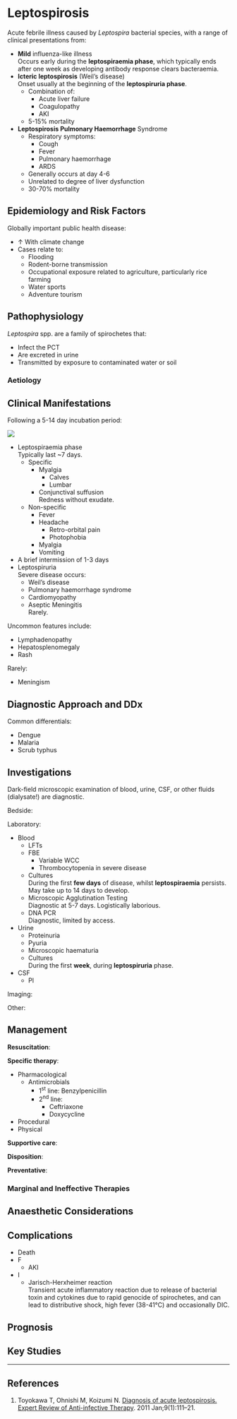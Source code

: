 # Leptospirosis

Acute febrile illness caused by *Leptospira* bacterial species, with a range of clinical presentations from:

* **Mild** influenza-like illness\
Occurs early during the **leptospiraemia phase**, which typically ends after one week as developing antibody response clears bacteraemia.
* **Icteric leptospirosis** (Weil's disease)\
Onset usually at the beginning of the **leptospiruria phase**.
	* Combination of:
		* Acute liver failure
		* Coagulopathy
		* AKI
	* 5-15% mortality
* **Leptospirosis Pulmonary Haemorrhage** Syndrome
	* Respiratory symptoms:
		* Cough
		* Fever
		* Pulmonary haemorrhage
		* ARDS
	* Generally occurs at day 4-6
	* Unrelated to degree of liver dysfunction
	* 30-70% mortality


## Epidemiology and Risk Factors

Globally important public health disease:

* ↑ With climate change
* Cases relate to:
	* Flooding
	* Rodent-borne transmission
	* Occupational exposure related to agriculture, particularly rice farming
	* Water sports
	* Adventure tourism


## Pathophysiology

*Leptospira* spp. are a family of spirochetes that:

* Infect the PCT
* Are excreted in urine
* Transmitted by exposure to contaminated water or soil

### Aetiology



## Clinical Manifestations

Following a 5-14 day incubation period:

:::column-margin
![](/resources/conj_suffusion.jpg)
:::

* Leptospiraemia phase\
Typically last ~7 days.
	* Specific
		* Myalgia
			* Calves
			* Lumbar
		* Conjunctival suffusion\
		Redness without exudate.
	* Non-specific
		* Fever
		* Headache
			* Retro-orbital pain
			* Photophobia
		* Myalgia
		* Vomiting
* A brief intermission of 1-3 days
* Leptospiruria\
Severe disease occurs:
	* Weil's disease
	* Pulmonary haemorrhage syndrome
	* Cardiomyopathy
	* Aseptic Meningitis\
	Rarely.


Uncommon features include:

* Lymphadenopathy
* Hepatosplenomegaly
* Rash


Rarely:

* Meningism


## Diagnostic Approach and DDx

Common differentials:

* Dengue
* Malaria
* Scrub typhus

## Investigations

:::info
Dark-field microscopic examination of blood, urine, CSF, or other fluids (dialysate!) are diagnostic.
:::

Bedside:

Laboratory:

* Blood
	* LFTs
	* FBE
		* Variable WCC
		* Thrombocytopenia in severe disease
	* Cultures\
	During the first **few days** of disease, whilst **leptospiraemia** persists. May take up to 14 days to develop.
	* Microscopic Agglutination Testing\
	Diagnostic at 5-7 days. Logistically laborious.
	* DNA PCR\
	Diagnostic, limited by access.
* Urine
	* Proteinuria
	* Pyuria
	* Microscopic haematuria
	* Cultures\
	During the first **week**, during **leptospiruria** phase.
* CSF
	* Pl


Imaging:

Other:

## Management

**Resuscitation**:\


**Specific therapy**:

* Pharmacological
	* Antimicrobials
		* 1^st^ line: Benzylpenicillin
		* 2^nd^ line:
			* Ceftriaxone
			* Doxycycline
* Procedural
* Physical

**Supportive care**:

**Disposition**:

**Preventative**:


### Marginal and Ineffective Therapies

## Anaesthetic Considerations

## Complications

* Death
* F
	* AKI
* I
	* Jarisch-Herxheimer reaction\
	Transient acute inflammatory reaction due to release of bacterial toxin and cytokines due to rapid genocide of spirochetes, and can lead to distributive shock, high fever (38-41°C) and occasionally DIC.

## Prognosis

## Key Studies


---

## References

1. Toyokawa T, Ohnishi M, Koizumi N. [Diagnosis of acute leptospirosis. Expert Review of Anti-infective Therapy](https://www.tandfonline.com/doi/full/10.1586/eri.10.151). 2011 Jan;9(1):111–21. 
